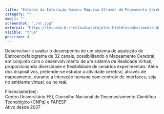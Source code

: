 ```yaml
---
title: "Estudos da Interação Humano Máquina Através de Mapeamento Cerebral em Ambiente de Realidade Virtual"
category: ""
emoji: ""
screenshot: "./vr.jpg"
external: "https://fei.edu.br/~mclaudia/projetos.html#reconhecimento-de-padroes-e-classificacao-de-sinais-eletroencefalograficos"
visible: "true"
position: 4
---
```


Desenvolver e avaliar o desempenho de um sistema de aquisição de Eletroencefalograma de 32 canais, possibilitando o Mapeamento Cerebral, em conjunto com o desenvolvimento de um sistema de Realidade Virtual, proporcionando diversidade e flexibilidade de cenários experimentais. Além dos dispositivos, pretende-se estudar a atividade cerebral, através de mapeamento, durante a Interação humana com controle de interfaces, seja no ambiente virtual, ou no real.

Financiador(es):  
Centro Universitário FEI, Conselho Nacional de Desenvolvimento Científico Tecnológico (CNPq) e FAPESP   
Ativo desde 2007
